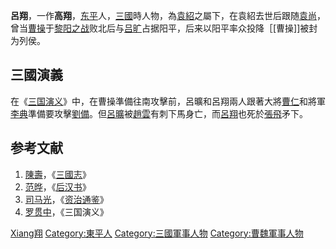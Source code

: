 {{about|歷史人物|中國乒乓球運動員|呂翔 (乒乓球運動員)}}
{{Otheruses|高翔|other=其他叫'''高翔'''的人物}}
'''呂翔'''{{BD|？||？||catIdx=}}，一作'''高翔'''，[[东平|东平]]人，[[三國|三國]]時人物，為[[袁紹|袁紹]]之屬下，在袁紹去世后跟随[[袁尚|袁尚]]，曾当[[曹操|曹操]]于[[黎阳之战|黎阳之战]]败北后与[[吕旷|吕旷]]占据阳平，后来以阳平率众投降［[曹操]]被封为列侯。
== 三國演義==
在《[[三国演义|三国演义]]》中，在曹操準備往南攻擊前，呂曠和呂翔兩人跟著大將[[曹仁|曹仁]]和將軍[[李典|李典]]準備要攻擊[[劉備|劉備]]。但[[呂曠|呂曠]]被[[趙雲|趙雲]]有刺下馬身亡，而[[呂翔|呂翔]]也死於[[張飛|張飛]]矛下。

== 参考文献 ==
#[[陳壽|陳壽]]，《[[三國志|三國志]]》
#[[范晔_(刘宋)|范晔]]，《[[后汉书|后汉书]]》
#[[司马光|司马光]]，《[[资治通鉴|资治通鉴]]》
#[[罗贯中|罗贯中]]，《三国演义》

{{汉朝人物小作品}}

{{Authority control}}
{{DEFAULTSORT:Lv吕}}
[[Category:吕姓|Xiang翔]]
[[Category:東平人|Category:東平人]]
[[Category:三國軍事人物|Category:三國軍事人物]]
[[Category:曹魏軍事人物|Category:曹魏軍事人物]]
